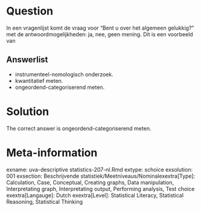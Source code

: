Question
========

In een vragenlijst komt de vraag voor "Bent u over het algemeen gelukkig?" met de antwoordmogelijkheden: ja, nee, geen mening. Dit is een voorbeeld van 

Answerlist
----------
* instrumenteel-nomologisch onderzoek.
* kwantitatief meten.
* ongeordend-categoriserend meten.

Solution
========

The correct answer is  ongeordend-categoriserend meten. 

Meta-information
================
exname: uva-descriptive statistics-207-nl.Rmd 
extype: schoice 
exsolution: 001 
exsection: Beschrijvende statistiek/Meetniveaus/Nominalexextra[Type]: Calculation, Case, Conceptual, Creating graphs, Data manipulation, Interpretating graph, Interpretating output, Performing analysis, Test choice 
exextra[Langauge]: Dutch 
exextra[Level]: Statistical Literacy, Statistical Reasoning, Statistical Thinking 
